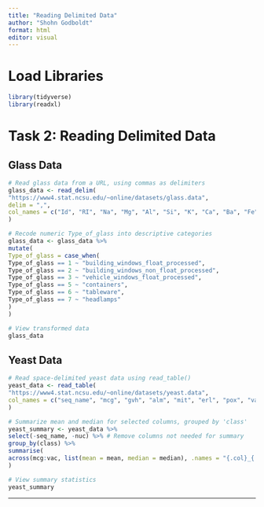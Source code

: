 ```yaml
---
title: "Reading Delimited Data"
author: "Shohn Godboldt"
format: html
editor: visual
---
```


# Load Libraries

```r
library(tidyverse)
library(readxl)
```

# Task 2: Reading Delimited Data

## Glass Data

```r
# Read glass data from a URL, using commas as delimiters
glass_data <- read_delim(
"https://www4.stat.ncsu.edu/~online/datasets/glass.data",
delim = ",",
col_names = c("Id", "RI", "Na", "Mg", "Al", "Si", "K", "Ca", "Ba", "Fe", "Type_of_glass")
)

# Recode numeric Type_of_glass into descriptive categories
glass_data <- glass_data %>%
mutate(
Type_of_glass = case_when(
Type_of_glass == 1 ~ "building_windows_float_processed",
Type_of_glass == 2 ~ "building_windows_non_float_processed",
Type_of_glass == 3 ~ "vehicle_windows_float_processed",
Type_of_glass == 5 ~ "containers",
Type_of_glass == 6 ~ "tableware",
Type_of_glass == 7 ~ "headlamps"
)
)

# View transformed data
glass_data
```

## Yeast Data

```r
# Read space-delimited yeast data using read_table()
yeast_data <- read_table(
"https://www4.stat.ncsu.edu/~online/datasets/yeast.data",
col_names = c("seq_name", "mcg", "gvh", "alm", "mit", "erl", "pox", "vac", "nuc", "class")
)

# Summarize mean and median for selected columns, grouped by 'class'
yeast_summary <- yeast_data %>%
select(-seq_name, -nuc) %>% # Remove columns not needed for summary
group_by(class) %>%
summarise(
across(mcg:vac, list(mean = mean, median = median), .names = "{.col}_{.fn}")
)

# View summary statistics
yeast_summary
```

------------------------------------------------------------------------
